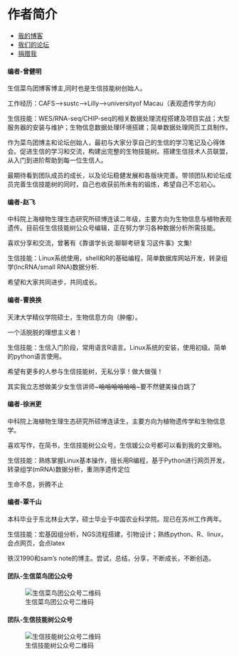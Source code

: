 # 作者简介 {#author .unnumbered}

* [我的博客](http://www.bio-info-trainee.com/)
* [我们的论坛](http://www.biotrainee.com/forum.php)
* [捐赠我](http://www.bio-info-trainee.com/donate)

#### 编者-曾健明 {-}

生信菜鸟团博客博主,同时也是生信技能树创始人。

工作经历：CAFS-->sustc-->Lilly-->universityof Macau（表观遗传学方向）

生信技能：WES/RNA-seq/CHIP-seq的相关数据处理流程搭建及项目实战；大型服务器的安装与维护；生物信息数据处理环境搭建；简单数据处理网页工具制作。

作为菜鸟团博主和论坛创始人，最初与大家分享自己的生信的学习笔记及心得体会。促进生信的学习和交流，构建出完整的生物技能树。搭建生信技术人员联盟，从入门到进阶帮助到每一位生信人。

最期待看到团队成员的成长，以及论坛稳健发展和各版块完善。带领团队和论坛成员完善生信技能树的同时，自己也收获前所未有的锻炼，希望自己不忘初心。
 
#### 编者-赵飞 {-}

中科院上海植物生理生态研究所硕博连读二年级，主要方向为生物信息与植物表观遗传。目前任生信技能树公众号编辑，正在努力学习各种数据分析所需技能。

喜欢分享和交流，曾著有《靠谱学长说:聊聊考研复习这件事》文集!

生信技能：Linux系统使用，shell和R的基础编程，简单数据库网站开发，转录组学(lncRNA/small RNA)数据分析.

希望和大家共同进步，共同成长。

#### 编者-曹换换 {-}

天津大学精仪学院硕士，生物信息方向（肿瘤）。

一个活脱脱的理想主义者！

生信技能：生信入门阶段，常用语言R语言。Linux系统的安装，使用初级。简单的python语言使用。

希望有更多的人参与生信技能树，无私分享！做大做强！

其实我立志想做美少女生信讲师~~~哈哈哈哈哈哈~~~要不然健美操白跳了


#### 编者-徐洲更 {-}

中科院上海植物生理生态研究所硕博连读生，主要方向为植物遗传学和生物信息学。  

喜欢写作，在简书，生信技能树公众号，生信媛公众号都可以看到我的文章哟。

生信技能：熟练掌握Linux基本操作，擅长用R编程，基于Python进行网页开发，转录组学(mRNA)数据分析，重测序遗传定位

生命不息，折腾不止

#### 编者-覃千山 {-}

本科毕业于东北林业大学，硕士毕业于中国农业科学院。现已在苏州工作两年。

生信技能：宏基因组分析，NGS流程搭建，引物设计；熟练python、R、linux，会点网页，会点latex

铁汉1990和sam's note的博主。尝试，总结，分享，不断成长，不断创造。

#### 团队-生信菜鸟团公众号  {-}

![生信菜鸟团公众号二维码](http://www.bio-info-trainee.com/wp-content/uploads/2017/03/1505528391.png) 


#### 团队-生信技能树公众号  {-}

![生信技能树公众号二维码](http://www.bio-info-trainee.com/wp-content/uploads/2017/03/1505525834.png) 


